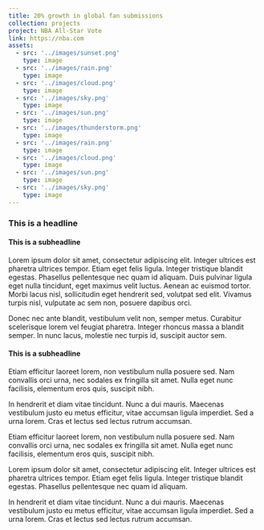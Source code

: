 ```yaml
---
title: 20% growth in global fan submissions
collection: projects
project: NBA All-Star Vote
link: https://nba.com
assets:
  - src: '../images/sunset.png'
    type: image
  - src: '../images/rain.png'
    type: image
  - src: '../images/cloud.png'
    type: image
  - src: '../images/sky.png'
    type: image
  - src: '../images/sun.png'
    type: image
  - src: '../images/thunderstorm.png'
    type: image
  - src: '../images/rain.png'
    type: image
  - src: '../images/cloud.png'
    type: image
  - src: '../images/sun.png'
    type: image
  - src: '../images/sky.png'
    type: image
---
```


<h3>This is a headline</h3>

<h4>This is a subheadline</h4>
<p>
	Lorem ipsum dolor sit amet, consectetur adipiscing elit. Integer ultrices est pharetra ultrices
	tempor. Etiam eget felis ligula. Integer tristique blandit egestas. Phasellus pellentesque nec
	quam id aliquam. Duis pulvinar ligula eget nulla tincidunt, eget maximus velit luctus. Aenean ac
	euismod tortor. Morbi lacus nisl, sollicitudin eget hendrerit sed, volutpat sed elit. Vivamus
	turpis nisl, vulputate ac sem non, posuere dapibus orci.
</p>

<p>
	Donec nec ante blandit, vestibulum velit non, semper metus. Curabitur scelerisque lorem vel
	feugiat pharetra. Integer rhoncus massa a blandit semper. In nunc lacus, molestie nec turpis id,
	suscipit auctor sem.
</p>

<h4>This is a subheadline</h4>
<p>
	Etiam efficitur laoreet lorem, non vestibulum nulla posuere sed. Nam convallis orci urna, nec
	sodales ex fringilla sit amet. Nulla eget nunc facilisis, elementum eros quis, suscipit nibh.
</p>

<p>
	In hendrerit et diam vitae tincidunt. Nunc a dui mauris. Maecenas vestibulum justo eu metus
	efficitur, vitae accumsan ligula imperdiet. Sed a urna lorem. Cras et lectus sed lectus rutrum
	accumsan.
</p>

<p>
	Etiam efficitur laoreet lorem, non vestibulum nulla posuere sed. Nam convallis orci urna, nec
	sodales ex fringilla sit amet. Nulla eget nunc facilisis, elementum eros quis, suscipit nibh.
</p>

<p>
	Lorem ipsum dolor sit amet, consectetur adipiscing elit. Integer ultrices est pharetra ultrices
	tempor. Etiam eget felis ligula. Integer tristique blandit egestas. Phasellus pellentesque nec
	quam id aliquam.
</p>

<p>
	In hendrerit et diam vitae tincidunt. Nunc a dui mauris. Maecenas vestibulum justo eu metus
	efficitur, vitae accumsan ligula imperdiet. Sed a urna lorem. Cras et lectus sed lectus rutrum
	accumsan.
</p>
